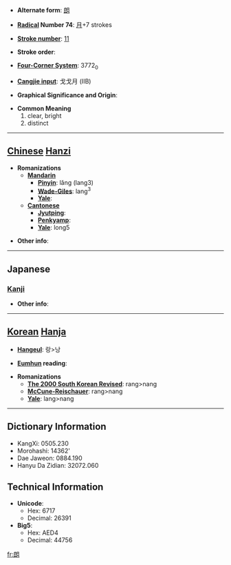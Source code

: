 * '''Alternate form''': [[朗]]

* '''[[Wiktionary:Chinese radical index| Radical]] Number 74''': [[Wiktionary:Chinese radical index 月|月]]+7 strokes

* '''[[Wiktionary:Chinese total strokes index|Stroke number]]''': [[Wiktionary:Chinese total strokes index 11|11]]

* '''Stroke order''': 

* '''[[Wiktionary:Chinese four corner index|Four-Corner System]]''': 3772<sub>0</sub>

* '''[[Wiktionary:Chinese Cangjie index|Cangjie input]]''': 戈戈月 (IIB)

* '''Graphical Significance and Origin''': 

* '''Common Meaning'''
*#clear, bright
*# distinct


----

== [[Chinese]] [[Hanzi]] ==

* '''Romanizations'''
** '''[[Mandarin]]'''
*** '''[[Pinyin]]''': lǎng (lang3)
*** '''[[Wade-Giles]]''': lang<sup>3</sup>
*** '''[[Yale]]''': 
** '''[[Cantonese]]'''
*** '''[[Jyutping]]''':
*** '''[[Penkyamp]]''': 
*** '''[[Yale]]''': long5

* '''Other info''': 

----

==Japanese==
===[[Kanji]]===
{{kanji|on readings=[[ろう]] (rō)
|kun readings=[[ほがらか]] (hogaraka), [[あきらか]] (akiraka)
}}

* '''Other info''':  

----

== [[Korean]] [[Hanja]] ==

* '''[[Hangeul]]''': 랑>낭

* '''[[Eumhun]] reading''': 

* '''Romanizations'''
** '''[[The 2000 South Korean Revised Romanization|The 2000 South Korean Revised]]''': rang>nang
** '''[[McCune-Reischauer]]''': rang>nang
** '''[[Yale]]''': lang>nang

----

== Dictionary Information ==

* KangXi: 0505.230
* Morohashi: 14362'
* Dae Jaweon: 0884.190
* Hanyu Da Zidian: 32072.060

== Technical Information ==

* '''Unicode''':
** Hex: 6717
** Decimal: 26391
* '''Big5''':
** Hex: AED4
** Decimal: 44756

[[fr:朗]]